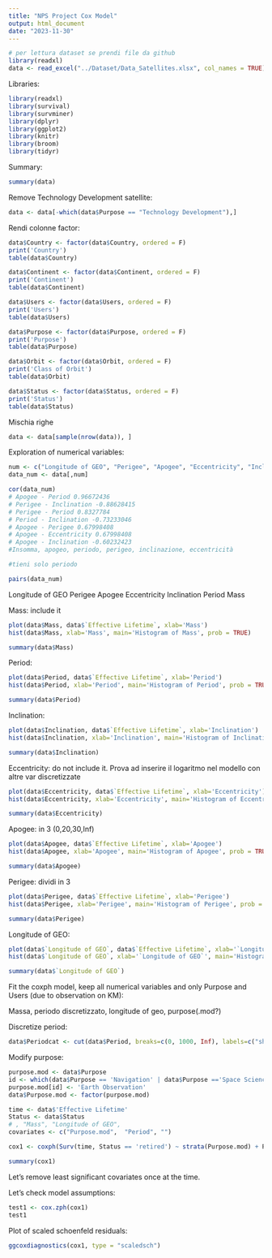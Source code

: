 ```yaml
---
title: "NPS Project Cox Model"
output: html_document
date: "2023-11-30"
---
```


```r
# per lettura dataset se prendi file da github
library(readxl)
data <- read_excel("../Dataset/Data_Satellites.xlsx", col_names = TRUE)
```

Libraries:
```r
library(readxl)
library(survival)
library(survminer)
library(dplyr) 
library(ggplot2)
library(knitr)
library(broom)
library(tidyr)
```

Summary:
```r
summary(data)
```
Remove Technology Development satellite:
```r
data <- data[-which(data$Purpose == "Technology Development"),]
```


Rendi colonne factor:
```r
data$Country <- factor(data$Country, ordered = F)
print('Country')
table(data$Country)

data$Continent <- factor(data$Continent, ordered = F)
print('Continent')
table(data$Continent)

data$Users <- factor(data$Users, ordered = F)
print('Users')
table(data$Users)

data$Purpose <- factor(data$Purpose, ordered = F)
print('Purpose')
table(data$Purpose)

data$Orbit <- factor(data$Orbit, ordered = F)
print('Class of Orbit')
table(data$Orbit)

data$Status <- factor(data$Status, ordered = F)
print('Status')
table(data$Status)
```

Mischia righe
```r
data <- data[sample(nrow(data)), ]
```


Exploration of numerical variables:
```r
num <- c("Longitude of GEO", "Perigee", "Apogee", "Eccentricity", "Inclination", "Period", "Mass")
data_num <- data[,num]

cor(data_num)
# Apogee - Period 0.96672436  
# Perigee - Inclination -0.88628415   
# Perigee - Period 0.8327784  
# Period - Inclination -0.73233046  
# Apogee - Perigee 0.67998408  
# Apogee - Eccentricity 0.67998408  
# Apogee - Inclination -0.60232423  
#Insomma, apogeo, periodo, perigeo, inclinazione, eccentricità

#tieni solo periodo

pairs(data_num)
```

Longitude of GEO
Perigee
Apogee
Eccentricity
Inclination
Period
Mass

Mass: include it
```r
plot(data$Mass, data$`Effective Lifetime`, xlab='Mass')
hist(data$Mass, xlab='Mass', main='Histogram of Mass', prob = TRUE)

summary(data$Mass)
```
Period:
```r
plot(data$Period, data$`Effective Lifetime`, xlab='Period')
hist(data$Period, xlab='Period', main='Histogram of Period', prob = TRUE)

summary(data$Period)
```
Inclination: 
```r
plot(data$Inclination, data$`Effective Lifetime`, xlab='Inclination')
hist(data$Inclination, xlab='Inclination', main='Histogram of Inclination', prob = TRUE)

summary(data$Inclination)
```
Eccentricity: do not include it. Prova ad inserire il logaritmo nel modello con altre var discretizzate
```r
plot(data$Eccentricity, data$`Effective Lifetime`, xlab='Eccentricity')
hist(data$Eccentricity, xlab='Eccentricity', main='Histogram of Eccentricity', prob = TRUE)

summary(data$Eccentricity)
```
Apogee: in 3 (0,20,30,Inf)
```r
plot(data$Apogee, data$`Effective Lifetime`, xlab='Apogee')
hist(data$Apogee, xlab='Apogee', main='Histogram of Apogee', prob = TRUE)

summary(data$Apogee)
```
Perigee: dividi in 3
```r
plot(data$Perigee, data$`Effective Lifetime`, xlab='Perigee')
hist(data$Perigee, xlab='Perigee', main='Histogram of Perigee', prob = TRUE)

summary(data$Perigee)
```
Longitude of GEO:
```r
plot(data$`Longitude of GEO`, data$`Effective Lifetime`, xlab='`Longitude of GEO`')
hist(data$`Longitude of GEO`, xlab='`Longitude of GEO`', main='Histogram of `Longitude of GEO`', prob = TRUE)

summary(data$`Longitude of GEO`)
```



Fit the coxph model, keep all numerical variables and only Purpose and Users (due to observation on KM):


Massa, periodo discretizzato, longitude of geo, purpose(.mod?)

Discretize period:
```r
data$Periodcat <- cut(data$Period, breaks=c(0, 1000, Inf), labels=c("short", "long"))
```

Modify purpose:
```r
purpose.mod <- data$Purpose
id <- which(data$Purpose == 'Navigation' | data$Purpose =='Space Science')
purpose.mod[id] <- 'Earth Observation'
data$Purpose.mod <- factor(purpose.mod)
```


```r
time <- data$'Effective Lifetime'
Status <- data$Status
# , "Mass", "Longitude of GEO",
covariates <- c("Purpose.mod",  "Period", "")

cox1 <- coxph(Surv(time, Status == 'retired') ~ strata(Purpose.mod) + Periodcat, data = data[,covariates])

summary(cox1)
```



Let's remove least significant covariates once at the time.



Let's check model assumptions:
```r
test1 <- cox.zph(cox1)
test1
```

Plot of scaled schoenfeld residuals:
```r
ggcoxdiagnostics(cox1, type = "scaledsch")
```


